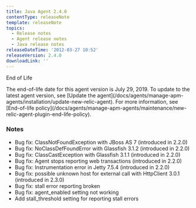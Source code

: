 ```yaml
---
title: Java Agent 2.4.0
contentType: releaseNote
template: releaseNote
topics:
  - Release notes
  - Agent release notes
  - Java release notes
releaseDateTime: '2012-03-27 10:52'
releaseVersion: 2.4.0
downloadLink: ''
---
```


End of Life

<Callout variant="important">
  The end-of-life date for this agent version is July 29, 2019. To update to the latest agent version, see [Update the agent](/docs/agents/manage-apm-agents/installation/update-new-relic-agent). For more information, see [End-of-life policy](/docs/agents/manage-apm-agents/maintenance/new-relic-agent-plugin-end-life-policy).
</Callout>

### Notes

* Bug fix: ClassNotFoundException with JBoss AS 7 (introduced in 2.2.0)
* Bug fix: NoClassDefFoundError with Glassfish 3.1.2 (introduced in 2.2.0)
* Bug fix: ClassCastException with Glassfish 3.1.1 (introduced in 2.2.0)
* Bug fix: Agent stops reporting web transactions (introduced in 2.2.0)
* Bug fix: Instrumentation error in Jetty 7.5.4 (introduced in 2.2.0)
* Bug fix: possible unknown host for external call with HttpClient 3.0.1 (introduced in 2.3.0)
* Bug fix: stall error reporting broken
* Bug fix: agent_enabled setting not working
* Add stall_threshold setting for reporting stall errors
